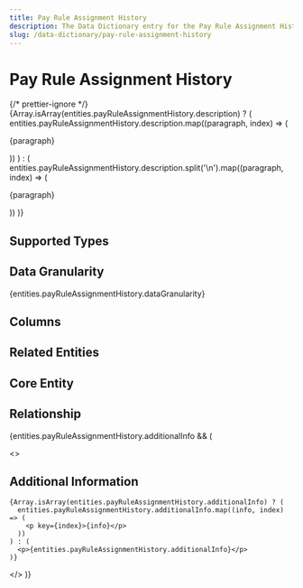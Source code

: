 ```yaml
---
title: Pay Rule Assignment History
description: The Data Dictionary entry for the Pay Rule Assignment History entity
slug: /data-dictionary/pay-rule-assignment-history
---
```



# Pay Rule Assignment History

{/* prettier-ignore */}
{Array.isArray(entities.payRuleAssignmentHistory.description) ? (
  entities.payRuleAssignmentHistory.description.map((paragraph, index) => (
    <p key={index}>{paragraph}</p>
))
) : (
entities.payRuleAssignmentHistory.description.split('\n').map((paragraph, index) => (

<p key={index}>{paragraph}</p>
)) )}

## Supported Types

<SupportedTypesTable supportedTypes={entities.payRuleAssignmentHistory.supportedTypes} />

## Data Granularity

{entities.payRuleAssignmentHistory.dataGranularity}

## Columns

<ColumnsTable columns={entities.payRuleAssignmentHistory.columns} />

## Related Entities

<RelatedEntitiesList relatedEntities={entities.payRuleAssignmentHistory.relatedEntities} />

## Core Entity

<CoreEntityTable coreEntities={entities.payRuleAssignmentHistory.coreEntity} />

## Relationship

<RelationshipTable
  relationship={entities.payRuleAssignmentHistory.relationship}
  simple={true}
/>

{entities.payRuleAssignmentHistory.additionalInfo && (

  <>
    <h2>Additional Information</h2>

    {Array.isArray(entities.payRuleAssignmentHistory.additionalInfo) ? (
      entities.payRuleAssignmentHistory.additionalInfo.map((info, index) => (
        <p key={index}>{info}</p>
      ))
    ) : (
      <p>{entities.payRuleAssignmentHistory.additionalInfo}</p>
    )}

  </>
)}
